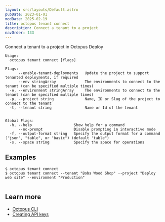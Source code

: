 ```yaml
---
layout: src/layouts/Default.astro
pubDate: 2023-01-01
modDate: 2025-02-19
title: octopus tenant connect
description: Connect a tenant to a project
navOrder: 133
---
```


Connect a tenant to a project in Octopus Deploy

```
Usage:
  octopus tenant connect [flags]

Flags:
      --enable-tenant-deployments   Update the project to support tenanted deployments, if required
      --env stringArray             The environments to connect to the tenant (can be specified multiple times)
  -e, --environment stringArray     The environments to connect to the tenant (can be specified multiple times)
  -p, --project string              Name, ID or Slug of the project to connect to the tenant
  -t, --tenant string               Name or Id of the tenant


Global Flags:
  -h, --help                   Show help for a command
      --no-prompt              Disable prompting in interactive mode
  -f, --output-format string   Specify the output format for a command ("json", "table", or "basic") (default "table")
  -s, --space string           Specify the space for operations

```

## Examples

<SamplesInstance />

```
$ octopus tenant connect
$ octopus tenant connect --tenant "Bobs Wood Shop" --project "Deploy web site" --environment "Production"


```

## Learn more

- [Octopus CLI](/docs/octopus-rest-api/cli)
- [Creating API keys](/docs/octopus-rest-api/how-to-create-an-api-key)